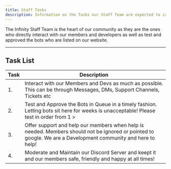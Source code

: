 ```yaml
---
title: Staff Tasks
description: Information on the Tasks our Staff Team are expected to carry out.
---
```


The Infinity Staff Team is the heart of our community
as they are the ones who directly interact with our
members and developers as well as test and approved
the bots who are listed on our website.

---

## Task List

| Task        | Description |
| ----------- | ----------- |
| 1.          | Interact with our Members and Devs as much as possible. This can be through Messages, DMs, Support Channels, Tickets etc |
| 2.          | Test and Approve the Bots in Queue in a timely fashion. Letting bots sit here for weeks is unacceptable! Please test in order from 1 > |
| 3.          | Offer support and help our members when help is needed. Members should not be ignored or pointed to google. We are a Development community and here to help! |
| 4.          | Moderate and Maintain our Discord Server and keept it and our members safe, friendly and happy at all times! |


